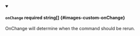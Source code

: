 
<details className="config-field" data-expandable="false" open>
<summary>

#### `onChange` <span className="config-field-required" data-required="false">required</span> <span className="config-field-type">string[]</span> <span className="config-field-default"></span> <span className="config-field-enum"></span> {#images-custom-onChange}

OnChange will determine when the command should be rerun.

</summary>



</details>
